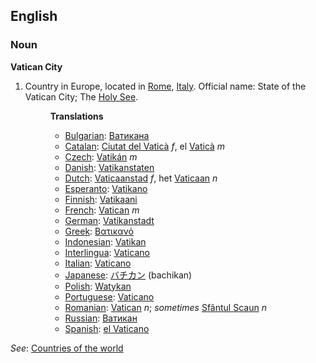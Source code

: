 ==English==
=== Noun ===

'''Vatican City'''

# Country in Europe, located in [[Rome]], [[Italy]]. Official name: State of the Vatican City; The [[Holy See]].
#:'''Translations'''
#:*[[Bulgarian]]: [[Ватикана]]
#:*[[Catalan]]: [[Ciutat del Vaticà]] ''f'', el [[Vaticà]] ''m''
#:*[[Czech]]: [[Vatikán]] ''m''
#:*[[Danish]]: [[Vatikanstaten]]
#:*[[Dutch]]: [[Vaticaanstad]] ''f'', het [[Vaticaan]] ''n''
#:*[[Esperanto]]: [[Vatikano]]
#:*[[Finnish]]: [[Vatikaani]]
#:*[[French]]: [[Vatican]] ''m''
#:*[[German]]: [[Vatikanstadt]]
#:*[[Greek]]: [[Βατικανό]]
#:*[[Indonesian]]: [[Vatikan]]
#:*[[Interlingua]]: [[Vaticano]]
#:*[[Italian]]: [[Vaticano]]
#:*[[Japanese]]: [[バチカン]] (bachikan)
#:*[[Polish]]: [[Watykan]]
#:*[[Portuguese]]: [[Vaticano]]
#:*[[Romanian]]: [[Vatican]] ''n''; ''sometimes'' [[Sfântul Scaun]] ''n''
#:*[[Russian]]: [[Ватикан]]
#:*[[Spanish]]: [[el Vaticano]]

''See'': [[Countries of the world]]